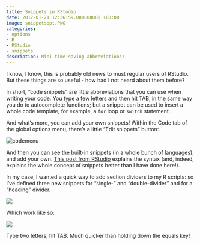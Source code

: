 ```yaml
---
title: Snippets in RStudio
date: 2017-01-21 12:36:59.000000000 +00:00
image: snippetsopt.PNG
categories:
- options
- R
- RStudio
- snippets
description: Mini time-saving abbreviations!
---
```

<p>I know, I know, this is probably old news to must regular users of RStudio. But these things are so useful - how had I not heard about them before?</p>
<p>In short, "code snippets" are little abbreviations that you can use when writing your code. You type a few letters and then hit TAB, in the same way you do to autocomplete functions; but a snippet can be used to insert a whole code template, for example, a <code>for</code> loop or <code>switch</code> statement.</p>
<p>And what's more, you can add your own snippets! Within the Code tab of the global options menu, there's a little "Edit snippets" button:</p>
<img src="codemenu.jpg" alt="codemenu" />
<p>And then you can see the built-in snippets (in a whole bunch of languages), and add your own. <a href="https://support.rstudio.com/hc/en-us/articles/204463668-Code-Snippets">This post from RStudio</a> explains the syntax (and, indeed, explains the whole concept of snippets better than I have done here!).</p>
<p>In my case, I wanted a quick way to add section dividers to my R scripts: so I've defined three new snippets for "single-" and "double-divider" and for a "heading" divider.</p>
<img src="snippets.jpg" />
<p>Which work like so:</p>
<img src="dvgif.gif" />
<p>Type two letters, hit TAB. Much quicker than holding down the equals key!</p>


